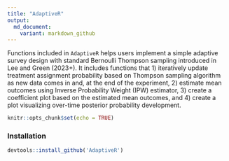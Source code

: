 ```yaml
---
title: "AdaptiveR"
output: 
  md_document:
    variant: markdown_github
---
```


Functions included in `AdaptiveR` helps users implement a simple adaptive survey design with standard Bernoulli Thompson sampling introduced in Lee and Green (2023+). It includes functions that 1) iteratively update treatment assignment probability based on Thompson sampling algorithm as new data comes in and, at the end of the experiment, 2) estimate mean outcomes using Inverse Probability Weight (IPW) estimator, 3) create a coefficient plot based on the estimated mean outcomes, and 4) create a plot visualizing over-time posterior probability development.

```r
knitr::opts_chunk$set(echo = TRUE)
```

### Installation

```r
devtools::install_github('AdaptiveR')
```

### 
